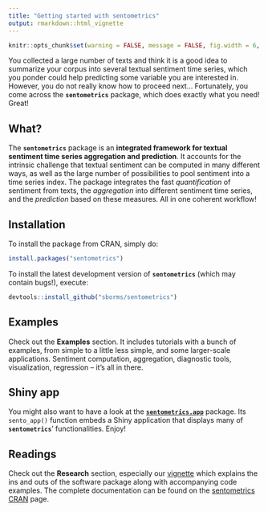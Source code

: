 ```yaml
---
title: "Getting started with sentometrics"
output: rmarkdown::html_vignette
---
```


```r
knitr::opts_chunk$set(warning = FALSE, message = FALSE, fig.width = 6, fig.height = 4, fig.align = "center")
```

You collected a large number of texts and think it is a good idea to summarize your corpus into several textual sentiment time series, which you ponder could help predicting some variable you are interested in. However, you do not really know how to proceed next... Fortunately, you come across the **`sentometrics`** package, which does exactly what you need! Great!

## What?

The **`sentometrics`** package is an **integrated framework for textual sentiment time series aggregation and prediction**. It accounts for the intrinsic challenge that textual sentiment can be computed in many different ways, as well as the large number of possibilities to pool sentiment into a time series index. The package integrates the fast _quantification_ of sentiment from texts, the _aggregation_ into different sentiment time series, and the _prediction_ based on these measures. All in one coherent workflow!

## Installation

To install the package from CRAN, simply do:

```r
install.packages("sentometrics")
```

To install the latest development version of **`sentometrics`** (which may contain bugs!), execute:

```r
devtools::install_github("sborms/sentometrics")
```

## Examples

Check out the **Examples** section. It includes tutorials with a bunch of examples, from simple to a little less simple, and some larger-scale applications. Sentiment computation, aggregation, diagnostic tools, visualization, regression -- it's all in there.

## Shiny app

You might also want to have a look at the [**`sentometrics.app`**](https://github.com/sborms/sentometrics.app) package. Its `sento_app()` function embeds a Shiny application that displays many of **`sentometrics`**' functionalities. Enjoy!

## Readings

Check out the **Research** section, especially our [vignette](https://ssrn.com/abstract=3067734) which explains the ins and outs of the software package along with accompanying code examples. The complete documentation can be found on the [sentometrics CRAN](https://CRAN.R-project.org/package=sentometrics) page.

